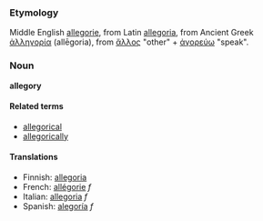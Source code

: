 ===Etymology===
Middle English [[allegorie]], from Latin [[allegoria]], from Ancient Greek [[ἀλληγορία]] (allēgoria), from [[ἄλλος]] "other" + [[ἀγορεύω]] "speak".

===Noun===
'''allegory'''

====Related terms====
*[[allegorical]]
*[[allegorically]]

====Translations====
*Finnish: [[allegoria]]
*French: [[allégorie]] ''f''
*Italian: [[allegoria]] ''f''
*Spanish: [[alegoría]] ''f''